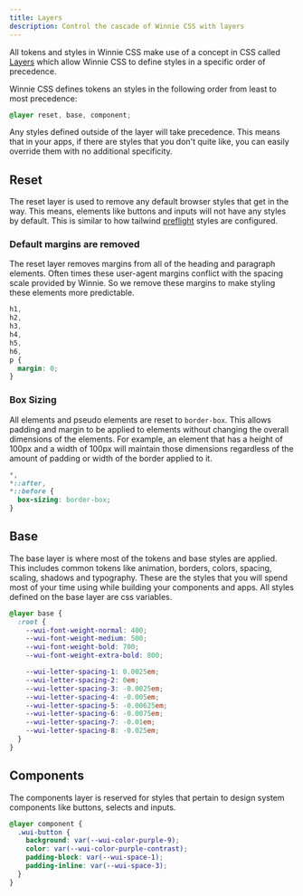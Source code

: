 ```yaml
---
title: Layers
description: Control the cascade of Winnie CSS with layers
---
```


All tokens and styles in Winnie CSS make use of a concept in CSS called [Layers](https://developer.mozilla.org/en-US/docs/Web/CSS/@layer) which allow Winnie CSS to define styles in a specific order of precedence.

Winnie CSS defines tokens an styles in the following order from least to most precedence:

```css title="layer.css"
@layer reset, base, component;
```

Any styles defined outside of the layer will take precedence. This means that in your apps, if there are styles that you don't quite like, you can easily override them with no additional specificity.

## Reset

The reset layer is used to remove any default browser styles that get in the way. This means, elements like buttons and inputs will not have any styles by default. This is similar to how tailwind [preflight](https://unpkg.com/tailwindcss@3.4.3/src/css/preflight.css) styles are configured.

### Default margins are removed

The reset layer removes margins from all of the heading and paragraph elements. Often times these user-agent margins conflict with the spacing scale provided by Winnie. So we remove these margins to make styling these elements more predictable.

```css title="reset.css"
h1,
h2,
h3,
h4,
h5,
h6,
p {
  margin: 0;
}
```

### Box Sizing

All elements and pseudo elements are reset to `border-box`. This allows padding and margin to be applied to elements without changing the overall dimensions of the elements. For example, an element that has a height of 100px and a width of 100px will maintain those dimensions regardless of the amount of padding or width of the border applied to it.

```css title="reset.css"
*,
*::after,
*::before {
  box-sizing: border-box;
}
```

## Base

The base layer is where most of the tokens and base styles are applied. This includes common tokens like animation, borders, colors, spacing, scaling, shadows and typography. These are the styles that you will spend most of your time using while building your components and apps. All styles defined on the base layer are css variables.

```css title="space.css"
@layer base {
  :root {
    --wui-font-weight-normal: 400;
    --wui-font-weight-medium: 500;
    --wui-font-weight-bold: 700;
    --wui-font-weight-extra-bold: 800;

    --wui-letter-spacing-1: 0.0025em;
    --wui-letter-spacing-2: 0em;
    --wui-letter-spacing-3: -0.0025em;
    --wui-letter-spacing-4: -0.005em;
    --wui-letter-spacing-5: -0.00625em;
    --wui-letter-spacing-6: -0.0075em;
    --wui-letter-spacing-7: -0.01em;
    --wui-letter-spacing-8: -0.025em;
  }
}
```

## Components

The components layer is reserved for styles that pertain to design system components like buttons, selects and inputs.

```css title="button.css"
@layer component {
  .wui-button {
    background: var(--wui-color-purple-9);
    color: var(--wui-color-purple-contrast);
    padding-block: var(--wui-space-1);
    padding-inline: var(--wui-space-3);
  }
}
```
